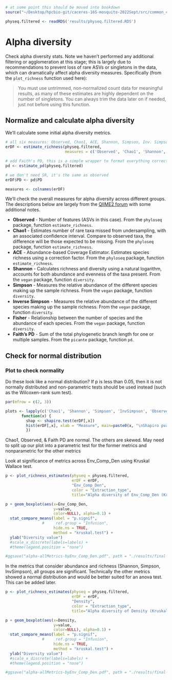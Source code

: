 ```r
# at some point this should be moved into bookdown
source("~/Desktop/hpcbio-git/caceres-16S-mosquito-2022Sept/src/common_code.R", local = knitr::knit_global())
```

```r
physeq.filtered <- readRDS('results/physeq.filtered.RDS')
```

# Alpha diversity

Check alpha diversity stats.  Note we haven't performed any additional filtering or agglomeration at this stage; this is largely due to recommendations to prevent loss of rare ASVs or singletons in the data, which can dramatically affect alpha diversity measures.  Specifically (from the `plot_richness` function used here):

> You must use untrimmed, non-normalized count data for meaningful results, as many of these estimates are highly dependent on the number of singletons. You can always trim the data later on if needed, just not before using this function.

## Normalize and calculate alpha diversity 


We'll calculate some initial alpha diversity metrics.

```r
# all six measures: Observed, Chao1, ACE, Shannon, Simpson, Inv. Simpson, Fisher
erDF <- estimate_richness(physeq.filtered, 
                          measures = c('Observed', 'Chao1', 'Shannon', 'Simpson', 'InvSimpson'))

# add Faith's PD, this is a simple wrapper to format everything correctly
pd <- estimate_pd(physeq.filtered)

# we don't need SR, it's the same as observed
erDF$PD <- pd$PD

measures <- colnames(erDF)
```

We'll check the overall measures for alpha diversity across different groups.  The descriptions below are largely from the [QIIME2 forum](https://forum.qiime2.org/t/alpha-and-beta-diversity-explanations-and-commands/2282) with some additional notes.

* **Observed** - Number of features (ASVs in this case).  From the `phyloseq` package, function `estimate_richness`. 
* **Chao1** - Estimates number of rare taxa missed from undersampling, with an associated confidence interval. Compare to observed taxa, the difference will be those expected to be missing. From the `phyloseq` package, function `estimate_richness`. 
* **ACE** - Abundance-based Coverage Estimator. Estimates species richness using a correction factor.  From the `phyloseq` package, function `estimate_richness`. 
* **Shannon** - Calculates richness and diversity using a natural logarithm, accounts for both abundance and evenness of the taxa present. From the `vegan` package, function `diversity`. 
* **Simpson** - Measures the relative abundance of the different species making up the sample richness.  From the `vegan` package, function `diversity`. 
* **Inverse Simpson** - Measures the relative abundance of the different species making up the sample richness.  From the `vegan` package, function `diversity`. 
* **Fisher** - Relationship between the number of species and the abundance of each species.  From the `vegan` package, function `diversity`. 
* **Faith's PD** - Sum of the total phylogenetic branch length for one or multiple samples.  From the `picante` package, function `pd`. 

## Check for normal distribution 

### Plot to check normality

Do these look like a normal distribution? If p is less than 0.05, then it is not normally distributed and non-parametric tests should be used instead (such as the Wilcoxen-rank sum test).

```r
par(mfrow = c(2, 3))

plots <- lapply(c('Chao1', 'Shannon', 'Simpson', 'InvSimpson', 'Observed', 'PD'), 
       function(x) {
         shap <- shapiro.test(erDF[,x])
         hist(erDF[,x], xlab = "Measure", main=paste0(x, "\nShapiro pvalue=", label_number(accuracy = 0.0001)(shap$p.value)), breaks=15)
         })
```

Chao1, Observed, & Faith PD are normal. The others are skewed. May need to split up our plot into a parametric test for the former metrics and nonparametric for the other metrics

Look at significance of metrics across Env_Comp_Den using Kruskal Wallace test.

```r
p <- plot_richness_estimates(physeq = physeq.filtered, 
                             erDF = erDF,
                             "Env_Comp_Den", 
                             color = "Extraction_type", 
                             title="Alpha diversity of Env_Comp_Den (Kruskal Wallace test)")

p + geom_boxplot(aes(x=Env_Comp_Den,
                     y=value,
                     color=NULL), alpha=0.1) +
  stat_compare_means(label = "p.signif",
                #     ref.group = "Infusion",
                     hide.ns = TRUE,
                     method = "kruskal.test") +
  ylab("Diversity value") 
  #scale_x_discrete(labels=labels) + 
  #theme(legend.position = "none")

#ggsave("alpha-allMetrics-byEnv_Comp_Den.pdf", path = "./results/final-plots", device = "pdf", width = 8, height = 5.5, units = "in")
```

In the metrics that consider abundance and richness (Shannon, Simpson, InvSimpson), all groups are significant. Technically the other metrics showed a normal distribution and would be better suited for an anova test. This can be added later.


```r
p <- plot_richness_estimates(physeq = physeq.filtered, 
                             erDF = erDF,
                             "Density", 
                             color = "Extraction_type", 
                             title="Alpha diversity of Density (Kruskal Wallace test)")

p + geom_boxplot(aes(x=Density,
                     y=value,
                     color=NULL), alpha=0.1) +
  stat_compare_means(label = "p.signif",
                #     ref.group = "Infusion",
                     hide.ns = TRUE,
                     method = "kruskal.test") +
  ylab("Diversity value") 
  #scale_x_discrete(labels=labels) + 
  #theme(legend.position = "none")

#ggsave("alpha-allMetrics-byEnv_Comp_Den.pdf", path = "./results/final-plots", device = "pdf", width = 8, height = 5.5, units = "in")
```
